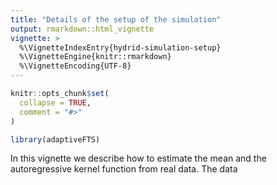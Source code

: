 ```yaml
---
title: "Details of the setup of the simulation"
output: rmarkdown::html_vignette
vignette: >
  %\VignetteIndexEntry{hydrid-simulation-setup}
  %\VignetteEngine{knitr::rmarkdown}
  %\VignetteEncoding{UTF-8}
---
```


```r
knitr::opts_chunk$set(
  collapse = TRUE,
  comment = "#>"
)
```

```r
library(adaptiveFTS)
```

In this vignette we describe how to estimate the mean and the autoregressive kernel function from real data.
The data


